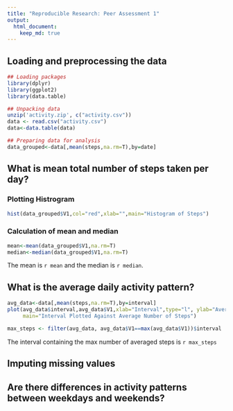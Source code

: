 ```yaml
---
title: "Reproducible Research: Peer Assessment 1"
output: 
  html_document:
    keep_md: true
---
```



## Loading and preprocessing the data


```r
## Loading packages
library(dplyr)
library(ggplot2)
library(data.table)

## Unpacking data
unzip('activity.zip', c("activity.csv"))
data <- read.csv("activity.csv")
data<-data.table(data)

## Preparing data for analysis
data_grouped<-data[,mean(steps,na.rm=T),by=date]
```


## What is mean total number of steps taken per day?

### Plotting Histrogram

```r
hist(data_grouped$V1,col="red",xlab="",main="Histogram of Steps")

```

### Calculation of mean and median
```r
mean<-mean(data_grouped$V1,na.rm=T)
median<-median(data_grouped$V1,na.rm=T)
```

The mean is `r mean` and the median is `r median`.

## What is the average daily activity pattern?

```r
avg_data<-data[,mean(steps,na.rm=T),by=interval]
plot(avg_data$interval,avg_data$V1,xlab="Interval",type="l", ylab="Average Steps",
     main="Interval Plotted Against Average Number of Steps")
```

```r
max_steps <- filter(avg_data, avg_data$V1==max(avg_data$V1))$interval
```

The interval containing the max number of averaged steps is `r max_steps`

## Imputing missing values



## Are there differences in activity patterns between weekdays and weekends?
